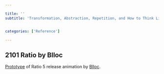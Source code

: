 ```yaml
---

title: ''
subtitle: 'Transformation, Abstraction, Repetition, and How to Think Like a Chef.'


categories: ['Reference']

---
```



<!-- 
This is a Link to the .hip file I prepared for SideFX Worldwide HUG presentation. -->
<!-- ## Events -->

## 2101 Ratio by Blloc
[Prototype](https://www.unitydoodles.com/doodles/ratio) of Ratio 5 release animation by [Blloc](https://www.blloc.com/).
<SingleImage file={assets[1001]} />


